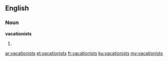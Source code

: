 ==English==

===Noun===
'''vacationists'''

# {{plural of|vacationist}}

[[ar:vacationists]]
[[et:vacationists]]
[[fr:vacationists]]
[[ku:vacationists]]
[[my:vacationists]]